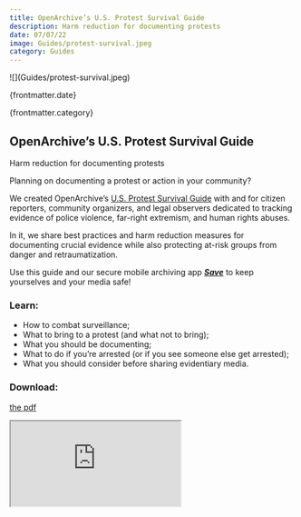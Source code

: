 ```yaml
---
title: OpenArchive’s U.S. Protest Survival Guide
description: Harm reduction for documenting protests
date: 07/07/22
image: Guides/protest-survival.jpeg
category: Guides
---
```



<ArticleHeaderSection>
![](Guides/protest-survival.jpeg)

{frontmatter.date}

{frontmatter.category}

## OpenArchive’s U.S. Protest Survival Guide

Harm reduction for documenting protests

</ArticleHeaderSection>

<ContentSection>

Planning on documenting a protest or action in your community?

We created OpenArchive’s [U.S. Protest Survival Guide](https://drive.google.com/file/d/12p4GYH7HUNTz-89vS8DgZxdv4Ypr05WE/view?usp=sharing) with and for citizen reporters, community organizers, and legal observers dedicated to tracking evidence of police violence, far-right extremism, and human rights abuses. 

In it, we share best practices and harm reduction measures for documenting crucial evidence while also protecting at-risk groups from danger and retraumatization.

Use this guide and our secure mobile archiving app [***Save***](https://open-archive.org/save) to keep yourselves and your media safe!

### Learn:

- How to combat surveillance;
- What to bring to a protest (and what not to bring);
- What you should be documenting;
- What to do if you’re arrested (or if you see someone else get arrested);
- What you should consider before sharing evidentiary media.

### Download:

[the pdf](https://drive.google.com/file/d/12p4GYH7HUNTz-89vS8DgZxdv4Ypr05WE/view?usp=sharing)

<iframe
  src="https://drive.google.com/file/d/12p4GYH7HUNTz-89vS8DgZxdv4Ypr05WE/preview"
  style={{width: "100%", height: "768px"}}
></iframe>
</ContentSection>
